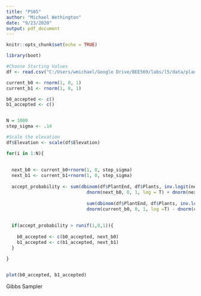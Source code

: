 ---
title: "PS05"
author: "Michael Wethington"
date: "9/23/2020"
output: pdf_document
---

```{r setup, include=FALSE}
knitr::opts_chunk$set(echo = TRUE)

library(boot)

#Choose Starting Values
df <- read.csv("C:/Users/wmichael/Google Drive/BEE569/labs/l5/data/plants.csv")

current_b0 <- rnorm(1, 0, 1)
current_b1 <- rnorm(1, 0, 1)

b0_accepted <- c()
b1_accepted <- c()


N = 1000
step_sigma <- .14

#Scale the elevation 
df$Elevation <- scale(df$Elevation)

for(i in 1:N){
  
  
  next_b0 <- current_b0+rnorm(1, 0, step_sigma)
  next_b1 <- current_b1+rnorm(1, 0, step_sigma)
  
  accept_probability <- sum(dbinom(df$PlantEnd, df$Plants, inv.logit(next_b0 + next_b1 * df$Elevation), log = T)) +
                              dnorm(next_b0, 0, 1, log = T) + dnorm(next_b1, 0, 1, log=T) -
                              
                              sum(dbinom(df$PlantEnd, df$Plants, inv.logit(current_b0 + current_b1 * df$Elevation), log = T)) -
                              dnorm(current_b0, 0, 1, log =T) - dnorm(current_b1, 0,1,log=T)
  
  
  if(accept_probability > runif(1,0,1)){
    
    b0_accepted <- c(b0_accepted, next_b0)
    b1_accepted <- c(b1_accepted, next_b1)
  }
  
}


plot(b0_accepted, b1_accepted)

```





Gibbs Sampler

```{r cars}

```
